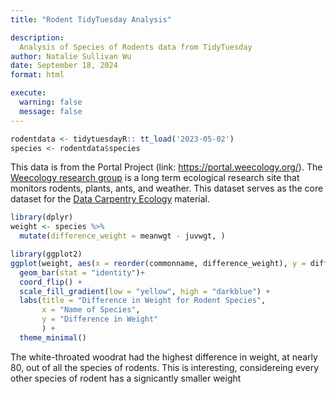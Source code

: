 ```yaml
---
title: "Rodent TidyTuesday Analysis"

description:
  Analysis of Species of Rodents data from TidyTuesday
author: Natalie Sullivan Wu
date: September 18, 2024
format: html

execute: 
  warning: false 
  message: false
---
```


```r
rodentdata <- tidytuesdayR:: tt_load('2023-05-02')
species <- rodentdata$species
```

This data is from the Portal Project (link: <https://portal.weecology.org/>). The [Weecology research group](https://www.weecology.org/) is a long term ecological research site that monitors rodents, plants, ants, and weather. This dataset serves as the core dataset for the [Data Carpentry Ecology](https://datacarpentry.org/ecology-workshop/) material.

```r
library(dplyr)
weight <- species %>%
  mutate(difference_weight = meanwgt - juvwgt, )
```

```r
library(ggplot2)
ggplot(weight, aes(x = reorder(commonname, difference_weight), y = difference_weight, fill = difference_weight))+ 
  geom_bar(stat = "identity")+
  coord_flip() +
  scale_fill_gradient(low = "yellow", high = "darkblue") + 
  labs(title = "Difference in Weight for Rodent Species", 
       x = "Name of Species",
       y = "Difference in Weight"
       ) + 
  theme_minimal()
```

The white-throated woodrat had the highest difference in weight, at nearly 80, out of all the species of rodents. This is interesting, considereing every other species of rodent has a signicantly smaller weight
